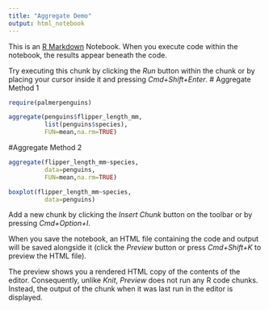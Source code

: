 ```yaml
---
title: "Aggregate Demo"
output: html_notebook
---
```


This is an [R Markdown](http://rmarkdown.rstudio.com) Notebook. When you execute code within the notebook, the results appear beneath the code. 

Try executing this chunk by clicking the *Run* button within the chunk or by placing your cursor inside it and pressing *Cmd+Shift+Enter*. 
# Aggregate Method 1
```r
require(palmerpenguins)

aggregate(penguins$flipper_length_mm,
          list(penguins$species),
          FUN=mean,na.rm=TRUE)

```
#Aggregate Method 2
```r

aggregate(flipper_length_mm~species,
          data=penguins,
          FUN=mean,na.rm=TRUE)

boxplot(flipper_length_mm~species,
          data=penguins)


```

Add a new chunk by clicking the *Insert Chunk* button on the toolbar or by pressing *Cmd+Option+I*.

When you save the notebook, an HTML file containing the code and output will be saved alongside it (click the *Preview* button or press *Cmd+Shift+K* to preview the HTML file). 

The preview shows you a rendered HTML copy of the contents of the editor. Consequently, unlike *Knit*, *Preview* does not run any R code chunks. Instead, the output of the chunk when it was last run in the editor is displayed.

